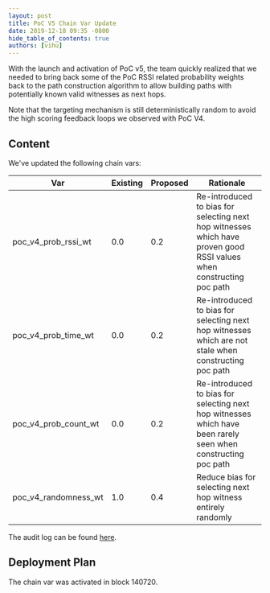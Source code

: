 ```yaml
---
layout: post
title: PoC V5 Chain Var Update
date: 2019-12-18 09:35 -0800
hide_table_of_contents: true
authors: [vihu]
---
```


With the launch and activation of PoC v5, the team quickly realized that we needed to bring back
some of the PoC RSSI related probability weights back to the path construction algorithm to allow
building paths with potentially known valid witnesses as next hops.

<!--truncate-->

Note that the targeting mechanism is still deterministically random to avoid the high scoring
feedback loops we observed with PoC V4.

## Content

We've updated the following chain vars:

| Var                  | Existing | Proposed | Rationale                                                                                                            |
| -------------------- | -------- | -------- | -------------------------------------------------------------------------------------------------------------------- |
| poc_v4_prob_rssi_wt  | 0.0      | 0.2      | Re-introduced to bias for selecting next hop witnesses which have proven good RSSI values when constructing poc path |
| poc_v4_prob_time_wt  | 0.0      | 0.2      | Re-introduced to bias for selecting next hop witnesses which are not stale when constructing poc path                |
| poc_v4_prob_count_wt | 0.0      | 0.2      | Re-introduced to bias for selecting next hop witnesses which have been rarely seen when constructing poc path        |
| poc_v4_randomness_wt | 1.0      | 0.4      | Reduce bias for selecting next hop witness entirely randomly                                                         |

The audit log can be found [here](https://github.com/helium/miner/blob/master/audit/var-12.md).

## Deployment Plan

The chain var was activated in block 140720.
